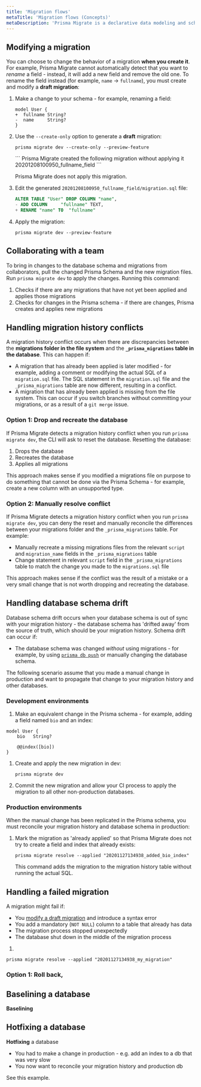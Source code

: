 ```yaml
---
title: 'Migration flows'
metaTitle: 'Migration flows (Concepts)'
metaDescription: 'Prisma Migrate is a declarative data modeling and schema migration tool that is available via the Prisma CLI.'
---
```


<TopBlock>

</TopBlock>

## Modifying a migration

You can choose to change the behavior of a migration **when you create it**. For example, Prisma Migrate cannot automatically detect that you want to _rename_ a field - instead, it will add a new field and remove the old one. To rename the field instead (for example, `name` &rarr; `fullname`), you must create and modify a **draft migration**:

1. Make a change to your schema - for example, renaming a field:
 
    ```prisma file=schema.prisma
    model User {
    +  fullname String?
    -  name     String?
    }
    ```

1. Use the `--create-only` option to generate a **draft** migration:

    <CodeWithResult>
    <Cmd>

    ```terminal
    prisma migrate dev --create-only --preview-feature
    ```
    </Cmd>
    <CmdResult>
    ```
    Prisma Migrate created the following migration without applying it 20201208100950_fullname_field
    ```    
    </CmdResult>
    </CodeWithResult>

    Prisma Migrate does not apply this migration.

2. Edit the generated `20201208100950_fullname_field/migration.sql` file:

   ```sql
   ALTER TABLE "User" DROP COLUMN "name",
   - ADD COLUMN     "fullname" TEXT,
   + RENAME "name" TO  "fullname"
   ```

3. Apply the migration:

   ```terminal
   prisma migrate dev --preview-feature
   ```

## Collaborating with a team

To bring in changes to the database schema and migrations from collaborators, pull the changed Prisma Schema and the new migration files. Run `prisma migrate dev` to apply the changes. Running this command:

1. Checks if there are any migrations that have not yet been applied and applies those migrations
1. Checks for changes in the Prisma schema - if there are changes, Prisma creates and applies new migrations

## Handling migration history conflicts

A migration history conflict occurs when there are discrepancies between the **migrations folder in the file system** and the **`_prisma_migrations` table in the database**. This can happen if:

* A migration that has already been applied is later modified - for example, adding a comment or modifying the actual SQL of a `migration.sql` file. The SQL statement in the `migration.sql` file and the `_prisma_migrations` table are now different, resulting in a conflict.
* A migration that has already been applied is missing from the file system.  This can occur if you switch branches without committing your migrations, or as a result of a `git merge` issue.

### Option 1: Drop and recreate the database

If Prisma Migrate detects a migration history conflict when you run `prisma migrate dev`, the CLI will ask to reset the database. Resetting the database:

1. Drops the database
2. Recreates the database
3. Applies all migrations

This approach makes sense if you modified a migrations file on purpose to do something that cannot be done via the Prisma Schema - for example, create a new column with an unsupported type.

### Option 2: Manually resolve conflict

If Prisma Migrate detects a migration history conflict when you run `prisma migrate dev`, you can deny the reset and manually reconcile the differences between your migrations folder and the `_prisma_migrations` table. For example:

* Manually recreate a missing migrations files from the relevant `script` and `migration_name` fields in the `_prisma_migrations` table 
* Change statement in relevant `script` field in the `_prisma_migrations` table to match the change you made to the `migrations.sql` file

This approach makes sense if the conflict was the result of a mistake or a very small change that is not worth dropping and recreating the database.

## Handling database schema drift

Database schema drift occurs when your database schema is out of sync with your migration history - the database schema has 'drifted away' from the source of truth, which should be your migration history. Schema drift can occur if:

* The database schema was changed _without_ using migrations - for example, by using [`prisma db push`](../../reference/api-reference/command-reference#db-push) or manually changing the database schema.

The following scenario assume that you made a manual change in production and want to propagate that change to your migration history and other databases.

### Development environments

1. Make an equivalent change in the Prisma schema - for example, adding a field named `bio` and an index:

  ```prisma
  model User {
      bio   String?

      @@index([bio])
  }
  ```

1. Create and apply the new migration in dev:

   ```terminal
   prisma migrate dev
   ```   

1. Commit the new migration and allow your CI process to apply the migration to all other non-production databases.

### Production environments

When the manual change has been replicated in the Prisma schema, you must reconcile your migration history and database schema in production:

1. Mark the migration as 'already applied' so that Prisma Migrate does not try to create a field and index that already exists:

   ```terminal
   prisma migrate resolve --applied "20201127134938_added_bio_index"
   ```

   This command adds the migration to the migration history table without running the actual SQL.

## Handling a failed migration

A migration might fail if:

* You [modify a draft migration]() and introduce a syntax error
* You add a mandatory (`NOT NULL`) column to a table that already has data
* The migration process stopped unexpectedly
* The database shut down in the middle of the migration process

1. 

   ```terminal
   prisma migrate resolve --applied "20201127134938_my_migration"
   ```

### Option 1: Roll back, 

## Baselining a database

**Baselining**

## Hotfixing a database

**Hotfixing** a database

* You had to make a change in production - e.g. add an index to a db that was very slow
* You now want to reconcile your migration history and production db

See this example.